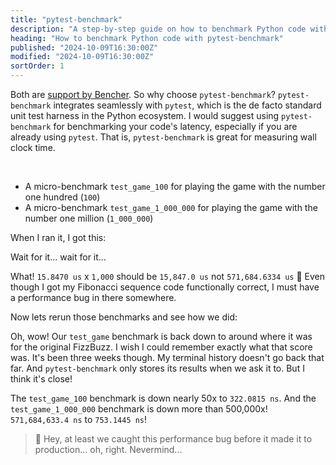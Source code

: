```yaml
---
title: "pytest-benchmark"
description: "A step-by-step guide on how to benchmark Python code with pytest-benchmark"
heading: "How to benchmark Python code with pytest-benchmark"
published: "2024-10-09T16:30:00Z"
modified: "2024-10-09T16:30:00Z"
sortOrder: 1
---
```



<Benchmarking />

<FizzBuzzPython />

<StepByStepPython />

<MicroVsMacro />

<BenchmarkingPython />

Both are [support by Bencher](/docs/explanation/adapters/).
So why choose `pytest-benchmark`?
`pytest-benchmark` integrates seamlessly with `pytest`,
which is the de facto standard unit test harness in the Python ecosystem.
I would suggest using `pytest-benchmark` for benchmarking your code's latency,
especially if you are already using `pytest`.
That is, `pytest-benchmark` is great for measuring wall clock time.

<FizzBuzzRefactor />

<BenchmarkingFizzBuzz />

<FizzBuzzFibonacciPython>
  <PlayGameCode />
</FizzBuzzFibonacciPython>

<BenchmarkingFizzBuzzFibonacci />

<FizzBuzzFibonacciOpenPython>
    <FizzBuzzFibonacciOpenCode />
</FizzBuzzFibonacciOpenPython>

<TheEnd />

<br />

<OnFire />

<TestGameOnFireCode />

- A micro-benchmark `test_game_100` for playing the game with the number one hundred (`100`)
- A micro-benchmark `test_game_1_000_000` for playing the game with the number one million (`1_000_000`)

When I ran it, I got this:

<PytestGameOnFireOutputStart />

Wait for it... wait for it...

<PytestGameOnFireOutput />

What! `15.8470 us` x `1,000` should be `15,847.0 us` not `571,684.6334 us` 🤯
Even though I got my Fibonacci sequence code functionally correct, I must have a performance bug in there somewhere.

<FizzBuzzFibonacciFix />

Now lets rerun those benchmarks and see how we did:

<PytestGameFixOutput />

Oh, wow! Our `test_game` benchmark is back down to around where it was for the original FizzBuzz.
I wish I could remember exactly what that score was. It's been three weeks though.
My terminal history doesn't go back that far.
And `pytest-benchmark` only stores its results when we ask it to.
But I think it's close!

The `test_game_100` benchmark is down nearly 50x to `322.0815 ns`.
And the `test_game_1_000_000` benchmark is down more than 500,000x! `571,684,633.4 ns` to `753.1445 ns`!

> 🐰 Hey, at least we caught this performance bug before it made it to production... oh, right. Nevermind...

<CatchInCi />

<CatchInCiOutput />

<CatchInCiPlot />

<CatchInCiPlotRustBench title="How to Benchmark Rust with pytest-benchmark" />

<BencherFooter />